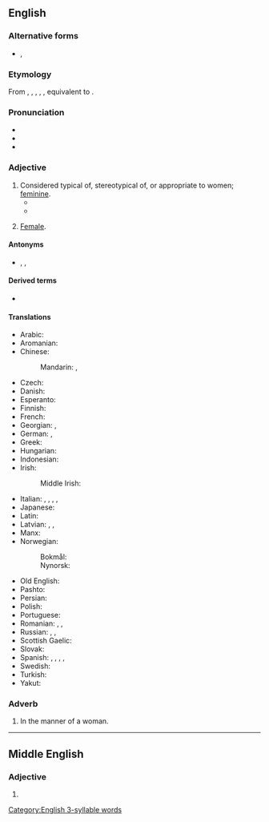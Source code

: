 ==English==

===Alternative forms===
* {{l|en|womonly}}, {{l|en|womynly}} {{qualifier|rare [[feminist]] spellings; see usage notes at ''[[woman]]''}}

===Etymology===
From {{inh|en|enm|womanly}}, {{m|enm|wommanly}}, {{m|enm|wommanlich}}, {{m|enm|wummonlich}}, {{m|enm|wommanlych}}, equivalent to {{suffix|en|woman|ly|id2=adjectival}}.

===Pronunciation===
* {{IPA|en|/ˈwʊmənli/}}
* {{audio|en|LL-Q1860 (eng)-Vealhurl-womanly.wav|Audio (Southern England)}}
* {{hyph|en|wom|an|ly}}

===Adjective===
{{en-adj|er}}

# Considered typical of, stereotypical of, or appropriate to women; [[feminine]].
#* {{quote-book|1=en|year=1887|author=H. Rider Haggard|authorlink=H. Rider Haggard|title=She: A History of Adventure|url=http://www.gutenberg.org/files/3155/3155-0.txt|passage=I know that the sound of it moved me more even than her words, it was so very human - so very '''womanly'''.}}
#* {{quote-book|1=en|year=1938|author=Norman Lindsay|authorlink=Norman Lindsay|title=Age of Consent|publisher=Ure Smith|location=Sydney|year_published=1962|page=149|passage="What I mean, a woman who doesn't go in for booze and sport and cigarettes. Man gets sick of these tough flappers. Give me a '''womanly''' woman every time. As I said before, I could see at a glance that you were a thoroughly '''womanly''' woman."}}
# {{lb|en|rare}} [[female|Female]]. 

====Antonyms====
* {{l|en|masculine}}, {{l|en|male}}, {{l|en|manly}}

====Derived terms====
* {{l|en|womanliness}}

====Translations====
{{trans-top|having the characteristics of a woman}}
* Arabic: {{t|ar|نِسَوِيّ}}
* Aromanian: {{t|rup|muljirescu}}
* Chinese:
*: Mandarin: {{t|cmn|女子氣|sc=Hani}}, {{t|cmn|女子气|tr=nǚzǐqì|sc=Hani}}
* Czech: {{t+|cs|ženský}}
* Danish: {{t+|da|kvindelig}}
* Esperanto: {{t+|eo|virina}}
* Finnish: {{t+|fi|naisellinen}}
* French: {{t+|fr|féminin}}
* Georgian: {{t|ka|ქალური|sc=Geor}}, {{t|ka|დედაკაცური|sc=Geor}}
* German: {{t+|de|weiblich}}, {{t+|de|fraulich}}
* Greek: {{t+|el|γυναικείος}}
* Hungarian: {{t+|hu|nőies}}
* Indonesian: {{t+|id|betina}}
* Irish: {{t|ga|banúil}}
*: Middle Irish: {{t|mga|banamail}}
{{trans-mid}}
* Italian: {{t+|it|femminile}}, {{t|it|femmineo|m}}, {{t+|it|muliebre}}, {{t|it|donnesco|m}}, {{t|it|femminino|m}}
* Japanese: {{t|ja|女らしい|tr=[[おんならしい]], onnarashii|sc=Jpan}}
* Latin: {{t+|la|muliebris}}
* Latvian: {{t|lv|sievišķīgs}}, {{t|lv|sievišķs}}, {{t|lv|sieviešu}}
* Manx: {{t|gv|benoil}}
* Norwegian:
*: Bokmål: {{t+|nb|kvinnelig}}
*: Nynorsk: {{t|nn|kvinneleg}}
* Old English: {{t|ang|wīflīċ}}
* Pashto: {{t+|ps|ښځينه|tr=ẍëźina}}
* Persian: {{t+|fa|زنانه|tr=zanâne|sc=fa-Arab}}
* Polish: {{t+|pl|kobiecy}}
* Portuguese: {{t+|pt|feminino}}
* Romanian: {{t+|ro|feminin}}, {{t+|ro|femeiesc}}, {{t+|ro|muieresc}} {{qualifier|popular}}
* Russian: {{t+|ru|же́нственный}}, {{t+|ru|же́нский}} {{qualifier|feminine}}, {{t+|ru|женоподо́бный}} {{qualifier|womanlike}}
* Scottish Gaelic: {{t|gd|banail}}
* Slovak: {{t+|sk|ženský}}
* Spanish: {{t+|es|femenino}}, {{t+|es|mujeril}}, {{t|es|femenil}}, {{t+|es|femíneo|m}}, {{t|es|feminoide}}
* Swedish: {{t+|sv|kvinnlig}}
* Turkish: {{t+|tr|kadınsı}}
* Yakut: {{t|sah|дьахтардыы|sc=Cyrl}}
{{trans-bottom}}

===Adverb===
{{en-adv}}

# In the manner of a woman.

[[Category:English 3-syllable words]]

----

==Middle English==

===Adjective===
{{enm-adj}}

# {{alt form|enm|wommanly}}